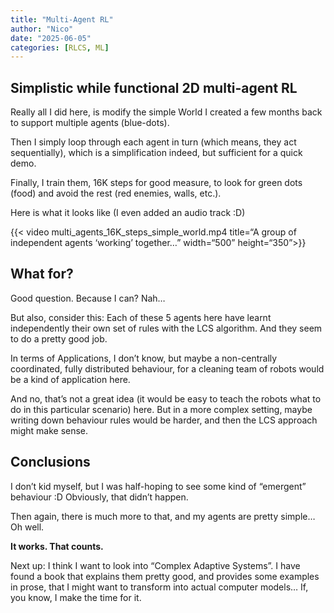 ```yaml
---
title: "Multi-Agent RL"
author: "Nico"
date: "2025-06-05"
categories: [RLCS, ML]
---
```


## Simplistic while functional 2D multi-agent RL

Really all I did here, is modify the simple World I created a few months back to support multiple agents (blue-dots).

Then I simply loop through each agent in turn (which means, they act sequentially), which is a simplification indeed, but sufficient for a quick demo.

Finally, I train them, 16K steps for good measure, to look for green dots (food) and avoid the rest (red enemies, walls, etc.).

Here is what it looks like (I even added an audio track :D)

{{< video multi_agents_16K_steps_simple_world.mp4 title="A group of independent agents 'working' together..." width="500" height="350">}}

## What for?

Good question. Because I can? Nah...

But also, consider this: Each of these 5 agents here have learnt independently their own set of rules with the LCS algorithm. And they seem to do a pretty good job.

In terms of Applications, I don't know, but maybe a non-centrally coordinated, fully distributed behaviour, for a cleaning team of robots would be a kind of application here.

And no, that's not a great idea (it would be easy to teach the robots what to do in this particular scenario) here. But in a more complex setting, maybe writing down behaviour rules would be harder, and then the LCS approach might make sense.

## Conclusions

I don't kid myself, but I was half-hoping to see some kind of "emergent" behaviour :D Obviously, that didn't happen.

Then again, there is much more to that, and my agents are pretty simple... Oh well.

**It works. That counts.**

Next up: I think I want to look into "Complex Adaptive Systems". I have found a book that explains them pretty good, and provides some examples in prose, that I might want to transform into actual computer models... If, you know, I make the time for it.
